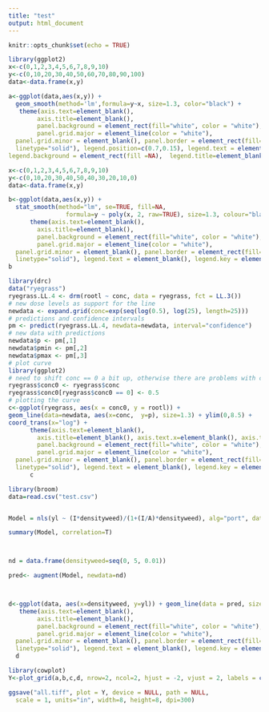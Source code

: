```yaml
---
title: "test"
output: html_document
---
```


```r
knitr::opts_chunk$set(echo = TRUE)
```

```r
library(ggplot2)
x<-c(0,1,2,3,4,5,6,7,8,9,10)
y<-c(0,10,20,30,40,50,60,70,80,90,100)
data<-data.frame(x,y)

a<-ggplot(data,aes(x,y)) + 
  geom_smooth(method='lm',formula=y~x, size=1.3, color="black") + 
   theme(axis.text=element_blank(), 
        axis.title=element_blank(), 
        panel.background = element_rect(fill="white", color = "white"), 
        panel.grid.major = element_line(color = "white"), 
  panel.grid.minor = element_blank(), panel.border = element_rect(fill=NA,color="black", size=0.5, 
  linetype="solid"), legend.position=c(0.7,0.15), legend.text = element_text(size = 16, colour = "black", face="italic"), legend.key = element_rect(fill=NA), legend.key.height  = unit(1.5, "line"), legend.key.width = unit(2.2, "line"),
legend.background = element_rect(fill =NA),  legend.title=element_blank())
```



```r
x<-c(0,1,2,3,4,5,6,7,8,9,10)
y<-c(0,10,20,30,40,50,40,30,20,10,0)
data<-data.frame(x,y)

b<-ggplot(data,aes(x,y)) + 
  stat_smooth(method="lm", se=TRUE, fill=NA,
                formula=y ~ poly(x, 2, raw=TRUE), size=1.3, colour="black") + 
      theme(axis.text=element_blank(), 
        axis.title=element_blank(), 
        panel.background = element_rect(fill="white", color = "white"), 
        panel.grid.major = element_line(color = "white"), 
  panel.grid.minor = element_blank(), panel.border = element_rect(fill=NA,color="black", size=0.5, 
  linetype="solid"), legend.text = element_blank(), legend.key = element_blank())
b
```


```r
library(drc)
data("ryegrass")
ryegrass.LL.4 <- drm(rootl ~ conc, data = ryegrass, fct = LL.3())
# new dose levels as support for the line
newdata <- expand.grid(conc=exp(seq(log(0.5), log(25), length=25)))
# predictions and confidence intervals
pm <- predict(ryegrass.LL.4, newdata=newdata, interval="confidence")
# new data with predictions
newdata$p <- pm[,1]
newdata$pmin <- pm[,2]
newdata$pmax <- pm[,3]
# plot curve
library(ggplot2)
# need to shift conc == 0 a bit up, otherwise there are problems with coord_trans
ryegrass$conc0 <- ryegrass$conc
ryegrass$conc0[ryegrass$conc0 == 0] <- 0.5
# plotting the curve
c<-ggplot(ryegrass, aes(x = conc0, y = rootl)) + 
geom_line(data=newdata, aes(x=conc,  y=p), size=1.3) + ylim(0,8.5) +
coord_trans(x="log") +
      theme(axis.text=element_blank(), 
        axis.title=element_blank(), axis.text.x=element_blank(), axis.text.y=element_blank(),
        panel.background = element_rect(fill="white", color = "white"), 
        panel.grid.major = element_line(color = "white"), 
  panel.grid.minor = element_blank(), panel.border = element_rect(fill=NA,color="black", size=0.5, 
  linetype="solid"), legend.text = element_blank(), legend.key = element_blank()) + scale_y_reverse()
      c 
```



```r
library(broom)
data=read.csv("test.csv")


Model = nls(yl ~ (I*densityweed)/(1+(I/A)*densityweed), alg="port", data=data, start=list(I=c(60), A=c(80)), trace=T)

summary(Model, correlation=T)



nd = data.frame(densityweed=seq(0, 5, 0.01))

pred<- augment(Model, newdata=nd)



d<-ggplot(data, aes(x=densityweed, y=yl)) + geom_line(data = pred, size=1.3, aes(x=densityweed, y=.fitted)) +
   theme(axis.text=element_blank(), 
        axis.title=element_blank(), 
        panel.background = element_rect(fill="white", color = "white"), 
        panel.grid.major = element_line(color = "white"), 
  panel.grid.minor = element_blank(), panel.border = element_rect(fill=NA,color="black", size=0.5, 
  linetype="solid"), legend.text = element_blank(), legend.key = element_blank())
  d
```

```r
library(cowplot)
Y<-plot_grid(a,b,c,d, nrow=2, ncol=2, hjust = -2, vjust = 2, labels = c('a', 'b', 'c', 'd')) 
```

```r
ggsave("all.tiff", plot = Y, device = NULL, path = NULL,
  scale = 1, units="in", width=8, height=8, dpi=300)
```



